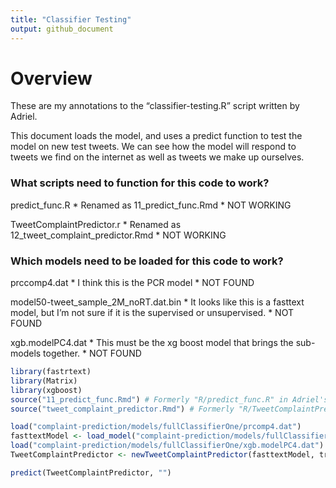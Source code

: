 ```yaml
---
title: "Classifier Testing"
output: github_document
---
```

# Overview
These are my annotations to the "classifier-testing.R" script written by Adriel.

This document loads the model, and uses a predict function to test the model on new test tweets. We can see how the model will respond to tweets we find on the internet as well as tweets we make up ourselves. 

### What scripts need to function for this code to work?
predict_func.R
* Renamed as 11_predict_func.Rmd
* NOT WORKING

TweetComplaintPredictor.r
* Renamed as 12_tweet_complaint_predictor.Rmd
* NOT WORKING

### Which models need to be loaded for this code to work?
prccomp4.dat 
* I think this is the PCR model
* NOT FOUND

model50-tweet_sample_2M_noRT.dat.bin 
* It looks like this is a fasttext model, but I'm not sure if it is the supervised or unsupervised.
* NOT FOUND

xgb.modelPC4.dat
* This must be the xg boost model that brings the sub-models together.
* NOT FOUND


```r
library(fastrtext)
library(Matrix)
library(xgboost)
source("11_predict_func.Rmd") # Formerly "R/predict_func.R" in Adriel's original code
source("tweet_complaint_predictor.Rmd") # Formerly "R/TweetComplaintPredictor.r" in Adriel's original code

load("complaint-prediction/models/fullClassifierOne/prcomp4.dat")
fasttextModel <- load_model("complaint-prediction/models/fullClassifierOne/model50-tweet_sample_2M_noRT.dat.bin")
load("complaint-prediction/models/fullClassifierOne/xgb.modelPC4.dat")
TweetComplaintPredictor <- newTweetComplaintPredictor(fasttextModel, train.pr, bst, PC4)

predict(TweetComplaintPredictor, "")
```

